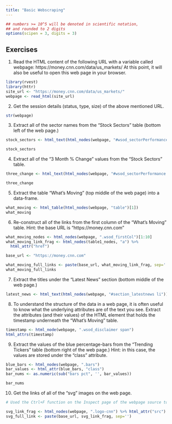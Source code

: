 ```yaml
---
title: "Basic Webscraping"
---
```


<style type="text/css">
.table {

    width: 80%;
    margin-left:10%; 
    margin-right:10%;
}
</style>
```r
## numbers >= 10^5 will be denoted in scientific notation,
## and rounded to 2 digits
options(scipen = 3, digits = 3)
```



## Exercises

1. Read the HTML content of the following URL with a variable called webpage: https://money.cnn.com/data/us_markets/ At this point, it will also be useful to open this web page in your browser.

```r
library(rvest)
library(httr)
site_url <- "https://money.cnn.com/data/us_markets/"
webpage <- read_html(site_url)
```

2. Get the session details (status, type, size) of the above mentioned URL.

```r

str(webpage)

```

3. Extract all of the sector names from the “Stock Sectors” table (bottom left of the web page.)

```r
stock_sectors <- html_text(html_nodes(webpage, "#wsod_sectorPerformance .wsod_firstCol"))

stock_sectors
```

4. Extract all of the “3 Month % Change” values from the “Stock Sectors” table.

```r
three_change <- html_text(html_nodes(webpage, "#wsod_sectorPerformance td.wsod_aRight"))

three_change
```

5. Extract the table “What’s Moving” (top middle of the web page) into a data-frame.

```r
what_moving <- html_table(html_nodes(webpage, "table")[1])
what_moving 
```

6. Re-construct all of the links from the first column of the “What’s Moving” table.
Hint: the base URL is “https://money.cnn.com”

```r

what_moving_nodes <- html_nodes(webpage, ".wsod_firstCol")[1:10]
what_moving_link_frag <- html_nodes(table1_nodes, "a") %>% 
  html_attr("href")

base_url <- "https://money.cnn.com"

what_moving_full_links <- paste(base_url, what_moving_link_frag, sep='')
what_moving_full_links 

```

7. Extract the titles under the “Latest News” section (bottom middle of the web page.)

```r

latest_news <- html_text(html_nodes(webpage, "#section_latestnews li"))
```

8. To understand the structure of the data in a web page, it is often useful to know what the underlying attributes are of the text you see.
Extract the attributes (and their values) of the HTML element that holds the timestamp underneath the “What’s Moving” table.

```r

timestamp <- html_node(webpage, ".wsod_disclaimer span")
html_attrs(timestamp)

```

9. Extract the values of the blue percentage-bars from the “Trending Tickers” table (bottom right of the web page.)
Hint: in this case, the values are stored under the “class” attribute.

```r
blue_bars <- html_nodes(webpage, ".bars")
bar_values <- html_attr(blue_bars, "class")
bar_nums <- as.numeric(sub("bars pct", '', bar_values))

bar_nums
```

10. Get the links of all of the “svg” images on the web page.

```r
# Used the Ctrl+F function on the Inspect page of the webpage source to find all instances of "svg", the images associated with "svg" were all of class="logo-cnn"

svg_link_frag <- html_nodes(webpage, ".logo-cnn") %>% html_attr("src")
svg_full_link <- paste(base_url, svg_link_frag, sep='')
```

